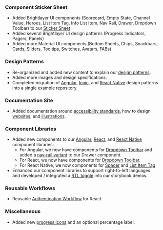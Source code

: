 ### Component Sticker Sheet

-   Added Brightlayer UI components (Scorecard, Empty State, Channel Value, Heroes, List Item Tag, Info List Item, Nav Rail, Drawer, Dropdown Toolbar) to our [Sticker Sheet](https://www.figma.com/community/file/852558784352181868)
-   Added several Brightlayer UI design patterns (Progress Indicators, Pagers, Panels)
-   Added more Material UI components (Bottom Sheets, Chips, Snackbars, Cards, Sliders, Tooltips, Switches, Avatars, FABs)

### Design Patterns

-   Re-organized and added new content to explain our [design patterns](/patterns).
-   Added more images and design specifications.
-   Completed migration of [Angular](https://github.com/brightlayer-ui/angular-design-patterns), [Ionic](https://github.com/brightlayer-ui/ionic-design-patterns), and [React Native](https://github.com/brightlayer-ui/react-native-design-patterns) design patterns into a single example repository.

### Documentation Site

-   Added documentation around [accessibility standards](/design/accessibility), how to design [websites](/design/websites), and [illustrations](/style/illustrations).

### Component Libraries

-   Added new components to our [Angular](https://brightlayer-ui-components.github.io/angular), [React](https://brightlayer-ui-components.github.io/react), and [React Native](https://brightlayer-ui-components.github.io/react-native) component libraries:
    -   For Angular, we now have components for [Dropdown Toolbar](https://brightlayer-ui-components.github.io/angular/?path=/info/components-dropdown-toolbar--readme) and added a [nav-rail variant](https://brightlayer-ui-components.github.io/angular/?path=/story/components-drawer--with-a-nav-rail) to our Drawer component.
    -   For React, we now have components for [Dropdown Toolbar](https://brightlayer-ui-components.github.io/react/?path=/info/components-dropdown-toolbar--readme).
    -   For React Native, we now components for [Spacer](https://brightlayer-ui-components.github.io/react-native/?path=/info/components-documentation--spacer) and [List Item Tag](https://brightlayer-ui-components.github.io/react-native/?path=/info/components-documentation--list-item-tag).
-   Enhanced our component libraries to support right-to-left languages and developed / integrated a [RTL toggle](https://www.npmjs.com/package/@brightlayer-ui/storybook-rtl-addon) into our storybook demos.

### Reusable Workflows

-   Reusable [Authentication Workflow](https://www.npmjs.com/package/@brightlayer-ui/react-auth-workflow) for React.

### Miscellaneous

-   Added new [progress icons](https://github.com/brightlayer-ui/progress-icons/tree/master) and an optional percentage label.
